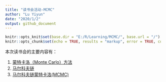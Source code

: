 ```yaml
---
title: "读书会活动-MCMC"
author: "Lu Yiyun"
date: "2020/1/2"
output: github_document
---
```


```r
knitr::opts_knit$set(base.dir = "E:/R/Learning/MCMC/", base.url = "/")
knitr::opts_chunk$set(echo = TRUE, results = "markup", error = TRUE, collapse = TRUE, fig.path = "images/readme/")
```

本次读书会的主要内容有：

1. [蒙特卡洛（Monte Carlo）方法](./MonteCarlo.md)
2. [马尔科夫链](./MarkovChain.md)
3. [马尔科夫链蒙特卡洛(MCMC)](./MCMC.md)